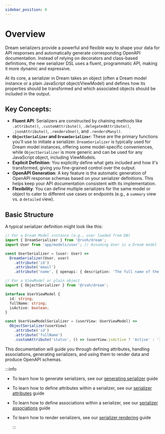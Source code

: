 ```yaml
---
sidebar_position: 0
---
```


# Overview

Dream serializers provide a powerful and flexible way to shape your data for API responses and automatically generate corresponding OpenAPI documentation. Instead of relying on decorators and class-based definitions, the new serializer DSL uses a fluent, programmatic API, making it more dynamic and expressive.

At its core, a serializer in Dream takes an object (often a Dream model instance or a plain JavaScript object/ViewModel) and defines how its properties should be transformed and which associated objects should be included in the output.

## Key Concepts:

*   **Fluent API**: Serializers are constructed by chaining methods like `.attribute()`, `.customAttribute()`, `.delegatedAttribute()`, `.jsonAttribute()`, `.rendersOne()`, and `.rendersMany()`.
*   **`ObjectSerializer` and `DreamSerializer`**: These are the primary functions you'll use to initiate a serializer. `DreamSerializer` is typically used for Dream model instances, offering some model-specific conveniences, while `ObjectSerializer` is more generic and can be used for any JavaScript object, including ViewModels.
*   **Explicit Definition**: You explicitly define what gets included and how it's transformed, giving you fine-grained control over the output.
*   **OpenAPI Generation**: A key feature is the automatic generation of OpenAPI response schemas based on your serializer definitions. This helps keep your API documentation consistent with its implementation.
*   **Flexibility**: You can define multiple serializers for the same model or object to cater to different use cases or endpoints (e.g., a `summary` view vs. a `detailed` view).

## Basic Structure

A typical serializer definition might look like this:

```typescript
// For a Dream Model instance (e.g., user loaded from DB)
import { DreamSerializer } from '@rvoh/dream';
import User from 'app/models/user'; // Assuming User is a Dream model

const UserSerializer = (user: User) =>
  DreamSerializer(User, user)
    .attribute('id')
    .attribute('email')
    .attribute('name', { openapi: { description: 'The full name of the user' } });

// For a ViewModel or plain object
import { ObjectSerializer } from '@rvoh/dream';

interface UserViewModel {
  id: string;
  fullName: string;
  isActive: boolean;
}

const UserViewModelSerializer = (userView: UserViewModel) =>
  ObjectSerializer(userView)
    .attribute('id')
    .attribute('fullName')
    .customAttribute('status', () => (userView.isActive ? 'Active' : 'Inactive'), { openapi: 'string' });
```

This documentation will guide you through defining attributes, handling associations, generating serializers, and using them to render data and produce OpenAPI schemas.

:::info

- To learn how to generate serializers, see our [generating serializer](/docs/serializers/generating) guide
- To learn how to define attributes within a serializer, see our [serializer attributes](/docs/serializers/attributes) guide
- To learn how to define associations within a serializer, see our [serializer associations](/docs/serializers/associations) guide
- To learn how to render serializers, see our [serializer rendering](/docs/serializers/render) guide

  :::
